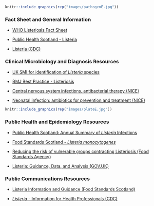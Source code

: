 
```r
knitr::include_graphics(rep("images/pathogenE.jpg"))
```

### Fact Sheet and General Information

* [WHO Listeriosis Fact Sheet](https://www.who.int/news-room/fact-sheets/detail/listeriosis)

* [Public Health Scotland - Listeria](https://www.hps.scot.nhs.uk/a-to-z-of-topics/listeria/)

* [Listeria (CDC)](https://www.cdc.gov/listeria/index.html)

### Clinical Microbiology and Diagnosis Resources

* [UK SMI for identification of <i>Listeria</i> species](https://assets.publishing.service.gov.uk/government/uploads/system/uploads/attachment_data/file/889369/UK_SMI_ID_03i4.1.pdf)

* [BMJ Best Practice - Listeriosis](https://bestpractice.bmj.com/topics/en-gb/914)

* [Central nervous system infections, antibacterial therapy (NICE)](https://bnf.nice.org.uk/treatment-summaries/central-nervous-system-infections-antibacterial-therapy/)

* [Neonatal infection: antibiotics for prevention and treatment (NICE)](https://www.nice.org.uk/guidance/ng195/chapter/recommendations)

```r
knitr::include_graphics(rep("images/plateE.jpg"))
```

### Public Health and Epidemiology Resources

* [Public Health Scotland: Annual Summary of <i>Listeria</i> Infections](https://publichealthscotland.scot/publications/annual-summary-of-listeria-infections/annual-summary-of-listeria-infections-2019/)

* [Food Standards Scotland - <i>Listeria monocytogenes</i>](https://www.foodstandards.gov.scot/consumers/food-safety/foodborne-illness/listeria-monocytogenes)

* [Reducing the risk of vulnerable groups contracting Listeriosis (Food Standards Agency)](https://www.food.gov.uk/sites/default/files/media/document/listeria-guidance-june2016-rev.pdf)

* [Listeria: Guidance, Data, and Analysis (GOV.UK)](https://www.gov.uk/government/collections/listeria-guidance-data-and-analysis)

### Public Communications Resources

* [Listeria Information and Guidance (Food Standards Scotland)](https://www.foodstandards.gov.scot/downloads/Factsheet_-_Listeria_-_Website_-_for_businesses_and_professionals_-_May_2019.pdf)

* [<i>Listeria</i> - Information for Health Professionals (CDC)](https://www.cdc.gov/listeria/technical.html)
